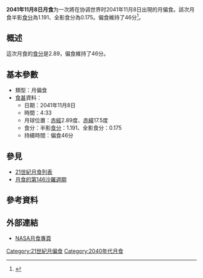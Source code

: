 {{future}}
{{Infobox lunar eclipse
| date        = 2041年11月8日
| time        = 4:33
| nature     = 月偏食
| saros       = 146
| gamma           = 0.921
| magnitude      = 半影食分：1.191<br/>全影食分：0.175
| par_duration   = 46分
| tot_duration    = 
| chart               = Lunar eclipse chart close-2041Nov08.png
}}
'''2041年11月8日月食'''为一次將在协调世界时2041年11月8日出現的月偏食。該次月食半影[[食分|食分]]為1.191、全影食分為0.175。偏食維持了46分<ref name="nasa_catalog_list">{{cite web|url=http://sunearth.gsfc.nasa.gov/eclipse/LEcat/LE2001-2100.html|title=Lunar Eclipses: 2001 to 2100|language=en|publisher=[[NASA|NASA]]|archiveurl=https://web.archive.org/web/19990202141830/http://sunearth.gsfc.nasa.gov/eclipse/LEcat/LE2001-2100.html|archivedate=1999-02-02|deadurl=yes|accessdate=2016-09-10}}</ref>。

== 概述 ==
這次月食的[[食分|食分]]是2.89，偏食維持了46分。

== 基本參數 ==
{{NoteUTC}}
* 類型：月偏食
*[[食甚|食甚]]資料：
** 日期：2041年11月8日
** 時間：4:33
** 月球位置：[[赤經|赤經]]2.89度、[[赤緯|赤緯]]17.5度
** 食分：半影[[食分|食分]]：1.191、全影食分：0.175
** 持續時間：偏食46分
== 參見 ==
{{portal box|天文學}}
* [[21世紀月食列表|21世紀月食列表]]
* [[月食的第146沙羅週期|月食的第146沙羅週期]]

== 參考資料 ==
{{reflist}}

== 外部連結 ==
* [http://eclipse.gsfc.nasa.gov/lunar.html NASA月食專頁]{{Wayback|url=http://eclipse.gsfc.nasa.gov/lunar.html |date=20181231235927 }}{{en icon}}
{{Lunar-eclipse-stub}}
{{月食}}

[[Category:21世紀月偏食|Category:21世紀月偏食]]
[[Category:2040年代月食|Category:2040年代月食]]